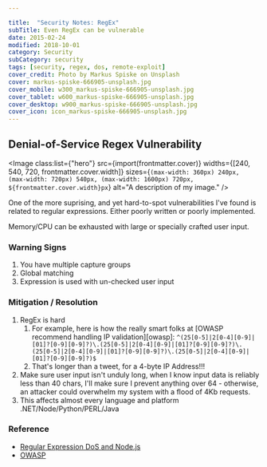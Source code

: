 ---

title:  "Security Notes: RegEx"
subTitle: Even RegEx can be vulnerable
date: 2015-02-24
modified: 2018-10-01
category: Security
subCategory: security
tags: [security, regex, dos, remote-exploit]
cover_credit: Photo by Markus Spiske on Unsplash
cover: markus-spiske-666905-unsplash.jpg
cover_mobile: w300_markus-spiske-666905-unsplash.jpg
cover_tablet: w600_markus-spiske-666905-unsplash.jpg
cover_desktop: w900_markus-spiske-666905-unsplash.jpg
cover_icon: icon_markus-spiske-666905-unsplash.jpg
---

## Denial-of-Service Regex Vulnerability


<Image
    class:list={"hero"}
    src={import(frontmatter.cover)}
    widths={[240, 540, 720, frontmatter.cover.width]}
    sizes={`(max-width: 360px) 240px, (max-width: 720px) 540px, (max-width: 1600px) 720px, ${frontmatter.cover.width}px`}
    alt="A description of my image."
    />

One of the more suprising, and yet hard-to-spot vulnerabilities I've found is related to regular expressions.
Either poorly written or poorly implemented.

Memory/CPU can be exhausted with large or specially crafted user input.

### Warning Signs

1. You have multiple capture groups
2. Global matching
3. Expression is used with un-checked user input

### Mitigation / Resolution

1. RegEx is hard
    1.  For example, here is how the really smart folks at [OWASP recommend handling IP validation][owasp]: `^(25[0-5]|2[0-4][0-9]|[01]?[0-9][0-9]?)\.(25[0-5]|2[0-4][0-9]|[01]?[0-9][0-9]?)\.(25[0-5]|2[0-4][0-9]|[01]?[0-9][0-9]?)\.(25[0-5]|2[0-4][0-9]|[01]?[0-9][0-9]?)$`
    2.  That's longer than a tweet, for a 4-byte IP Address!!!
2. Make sure user input isn't unduly long, when I know input data is reliably less than 40 chars, I'll make sure I prevent anything over 64 - otherwise, an attacker could overwhelm my system with a flood of 4Kb requests.
3. This affects almost every language and platform .NET/Node/Python/PERL/Java


### Reference

- [Regular Expression DoS and Node.js](https://blog.liftsecurity.io/2014/11/03/regular-expression-dos-and-node.js?utm_source=nodeweekly&utm_medium=email)
- [OWASP](https://www.owasp.org/index.php/OWASP_Validation_Regex_Repository)

